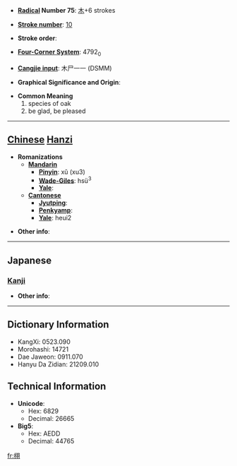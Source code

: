* '''[[Wiktionary:Chinese radical index| Radical]] Number 75''': [[Wiktionary:Chinese radical index 木|木]]+6 strokes

* '''[[Wiktionary:Chinese total strokes index|Stroke number]]''': [[Wiktionary:Chinese total strokes index 10|10]]

* '''Stroke order''': 

* '''[[Wiktionary:Chinese four corner index|Four-Corner System]]''': 4792<sub>0</sub>

* '''[[Wiktionary:Chinese Cangjie index|Cangjie input]]''': 木尸一一 (DSMM)

* '''Graphical Significance and Origin''': 

* '''Common Meaning'''
*#species of oak
*# be glad, be pleased


----

== [[Chinese]] [[Hanzi]] ==

* '''Romanizations'''
** '''[[Mandarin]]'''
*** '''[[Pinyin]]''': xǔ (xu3)
*** '''[[Wade-Giles]]''': hsü<sup>3</sup>
*** '''[[Yale]]''': 
** '''[[Cantonese]]'''
*** '''[[Jyutping]]''':
*** '''[[Penkyamp]]''': 
*** '''[[Yale]]''': heui2

* '''Other info''': 

----

==Japanese==
===[[Kanji]]===
{{kanji|on readings=[[く]] (ku), [[う]] (u)
|kun readings=[[くぬぎ]] (kunugi)
}}

* '''Other info''':  

----

== Dictionary Information ==

* KangXi: 0523.090
* Morohashi: 14721
* Dae Jaweon: 0911.070
* Hanyu Da Zidian: 21209.010

== Technical Information ==

* '''Unicode''':
** Hex: 6829
** Decimal: 26665
* '''Big5''':
** Hex: AEDD
** Decimal: 44765

[[fr:栩]]